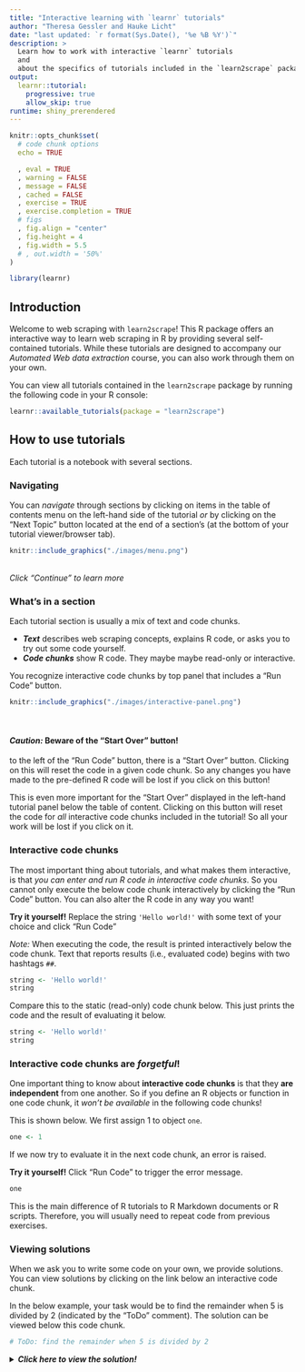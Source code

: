 ```yaml
---
title: "Interactive learning with `learnr` tutorials"
author: "Theresa Gessler and Hauke Licht"
date: "last updated: `r format(Sys.Date(), '%e %B %Y')`"
description: >
  Learn how to work with interactive `learnr` tutorials
  and
  about the specifics of tutorials included in the `learn2scrape` package.
output: 
  learnr::tutorial:
    progressive: true
    allow_skip: true
runtime: shiny_prerendered
---
```


```r
knitr::opts_chunk$set(
  # code chunk options
  echo = TRUE

  , eval = TRUE
  , warning = FALSE
  , message = FALSE
  , cached = FALSE
  , exercise = TRUE
  , exercise.completion	= TRUE
  # figs
  , fig.align = "center"
  , fig.height = 4
  , fig.width = 5.5
  # , out.width = '50%'
)
```

```r
library(learnr)
```

## Introduction

Welcome to web scraping with `learn2scrape`!
This R package offers an interactive way to learn web scraping in R by providing several self-contained tutorials.
While these tutorials are designed to accompany our *Automated Web data extraction* course, 
you can also work through them on your own.

You can view all tutorials contained in the `learn2scrape` package by running the following code in your R console:

```r
learnr::available_tutorials(package = "learn2scrape")
```

<!-- If you have any feedback, let me know in the next days [or after the course via e-mail](mailto:gessler@ipz.uzh.ch)! -->
<!-- Also, if you are interested in scraping, feel free to [watch the repository on Github](https://github.com/theresagessler/learn2scrape) to get updates on new elements. -->

## How to use tutorials

Each tutorial is a notebook with several sections.

### Navigating

You can *navigate* through sections by clicking on items in the table of contents menu on the left-hand side of the tutorial *or* by clicking on the "Next Topic" button located at the end of a section's (at the bottom of your tutorial viewer/browser tab).

```r
knitr::include_graphics("./images/menu.png")
```

<br/>
*Click "Continue" to learn more*

### What's in a section 

Each tutorial section is usually a mix of text and code chunks.

- **_Text_** describes web scraping concepts, explains R code, or asks you to try out some code yourself.
- **_Code chunks_** show R code. They maybe maybe read-only or interactive.

You recognize interactive code chunks by top panel that includes a "Run Code" button.

```r
knitr::include_graphics("./images/interactive-panel.png")
```

<br/>

#### *Caution:* Beware of the "Start Over" button!

to the left of the "Run Code" button, there is a "Start Over" button.
Clicking on this will reset the code in a given code chunk.
So any changes you have made to the pre-defined R code will be lost if you click on this button!

This is even more important for the "Start Over" displayed in the left-hand tutorial panel below the table of content.
Clicking on this button will reset the code for *all* interactive code chunks included in the tutorial!
So all your work will be lost if you click on it.

### Interactive code chunks

The most important thing about tutorials, and what makes them interactive, is that *you can enter and run R code in interactive code chunks*.
So you cannot only execute the below code chunk interactively by clicking the "Run Code" button.
You can also alter the R code in any way you want!

**Try it yourself!** 
Replace the string `'Hello world!'` with some text of your choice and click "Run Code"

*Note:* When executing the code, the result is printed interactively below the code chunk. 
Text that reports results (i.e., evaluated code) begins with two hashtags `##`.


```r
string <- 'Hello world!'
string
```

Compare this to the static (read-only) code chunk below.
This just prints the code and the result of evaluating it below.

```r
string <- 'Hello world!'
string
```

### Interactive code chunks are *forgetful*!

One important thing to know about **interactive code chunks** is that they **are independent** from one another.
So if you define an R objects or function in one code chunk, it *won't be available* in the following code chunks!

This is shown below. 
We first assign 1 to object `one`.

```r
one <- 1
```

If we now try to evaluate it in the next code chunk, an error is raised.

**Try it yourself!** Click "Run Code" to trigger the error message.

```r
one
```

This is the main difference of R tutorials to R Markdown documents or R scripts.
Therefore, you will usually need to repeat code from previous exercises.


### Viewing solutions

When we ask you to write some code on your own, we provide solutions.
You can view solutions by clicking on the link below an interactive code chunk.

In the below example, your task would be to find the remainder when 5 is divided by 2 (indicated by the "ToDo" comment).
The solution can be viewed below this code chunk.

```r
# ToDo: find the remainder when 5 is divided by 2

```

<details>
<summary>**_Click here to view the solution!_**</summary>
```r
# find the remainder when 5 is divided by 2
5 %% 2
```
</details>
